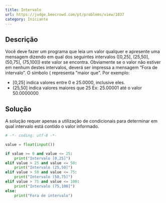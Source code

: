 ```yaml
---
title: Intervalo
url: https://judge.beecrowd.com/pt/problems/view/1037
category: Iniciante
---
```


## Descrição

Você deve fazer um programa que leia um valor qualquer e apresente uma mensagem dizendo em qual dos seguintes intervalos ([0,25], (25,50], (50,75], (75,100]) este valor se encontra. Obviamente se o valor não estiver em nenhum destes intervalos, deverá ser impressa a mensagem “Fora de intervalo”.
O símbolo ( representa "maior que". Por exemplo:
* [0,25] indica valores entre 0 e 25.0000, inclusive eles.
* (25,50] indica valores maiores que 25 Ex: 25.00001 até o valor 50.0000000

## Solução

A solução requer apenas a utilização de condicionais para determinar em qual intervalo está contido o valor informado.

```py title="main.py"
# -*- coding: utf-8 -*-

value = float(input())

if value >= 0 and value <= 25:
    print("Intervalo [0,25]")
elif value > 25 and value <= 50:
    print("Intervalo (25,50]")
elif value > 50 and value <= 75:
    print("Intervalo (50,75]")
elif value > 75 and value <= 100:
    print("Intervalo (75,100]")
else:
    print("Fora de intervalo")
```
